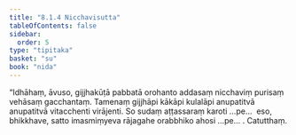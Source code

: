 ```yaml
---
title: "8.1.4 Nicchavisutta"
tableOfContents: false
sidebar:
  order: 5
type: "tipitaka"
basket: "su"
book: "nida"
---
```



<DynamicBreadcrumb />

<Division number="205" book="nida">

<Paragraph number="1167" book="nida">
“Idhāhaṃ, āvuso, gijjhakūṭā pabbatā orohanto addasaṃ nicchaviṃ purisaṃ vehāsaṃ gacchantaṃ. Tamenaṃ gijjhāpi kākāpi kulalāpi anupatitvā anupatitvā vitacchenti virājenti. So sudaṃ aṭṭassaraṃ karoti …pe…  eso, bhikkhave, satto imasmiṃyeva rājagahe orabbhiko ahosi …pe… .

</Paragraph>
</Division>

<Paragraph number="1168" type="center" book="nida">
Catutthaṃ.
</Paragraph>